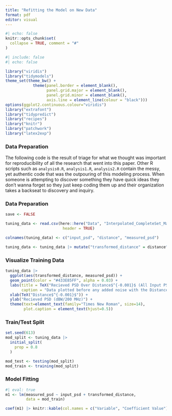 ```yaml
---
title: "Refitting the Model on New Data"
format: pdf
editor: visual
---
```


```r
#| echo: false
knitr::opts_chunk$set(
  collapse = TRUE, comment = "#"
)
```

```r
#| include: false
#| echo: false

library("viridis")
library("tidymodels") 
theme_set(theme_bw() + 
            theme(panel.border = element_blank(), 
                  panel.grid.major = element_blank(),
                  panel.grid.minor = element_blank(), 
                  axis.line = element_line(colour = "black")))
options(ggplot2.continuous.colour="viridis")
library("extrafont")
library("tidypredict")
library("recipes")
library("knitr")
library("patchwork")
library("latex2exp")
```

### Data Preparation

The following code is the result of triage for what we thought was important for reproducibility of all the research that went into this paper. Other R scripts such as `analysis0.R`, `analysis1.R`, `analysis2.R` contain the messy, yet authentic code that was the outpouring of this modeling process. When someone is attempting to discover something they have quick ideas they don’t wanna forget so they just keep coding them up and their organization takes a backseat to discovery and inquiry.

### Data Preparation

```r
save <- FALSE

tuning_data <- read.csv(here::here("Data", "Interpolated_CompleteSet_May11_FlightData.csv"),
                         header = TRUE)

colnames(tuning_data) <- c("input_psd", "distance", "measured_psd")

tuning_data <- tuning_data |> mutate("transformed_distance" = distance^(-1/1000))
```

### Visualize Training Data
```r
tuning_data |> 
  ggplot(aes(transformed_distance, measured_psd)) +
  geom_point(color = "#433E85FF", alpha = 0.03) +
  labs(title = TeX("Recieved PSD Over Distance$^{-0.001}$ (All Input PSD)"),
       caption = "Data plotted before any added noise with the Distance variable transformed.") +
  xlab(TeX("Distance$^{-0.001}$")) +
  ylab("Recieved PSD (dBW/200 MHz)") +
  theme(text=element_text(family="Times New Roman", size=14),
        plot.caption = element_text(hjust=0.5))
```

### Train/Test Split
```r
set.seed(613)
mod_split <- tuning_data |> 
  initial_split(
    prop = 0.8
  )

mod_test <- testing(mod_split)
mod_train <- training(mod_split)
```

### Model Fitting
```r
#| eval: true
m1 <- lm(measured_psd ~ input_psd + transformed_distance, 
         data = mod_train)

coef(m1) |> knitr::kable(col.names = c("Variable", "Coefficient Value"))
```

